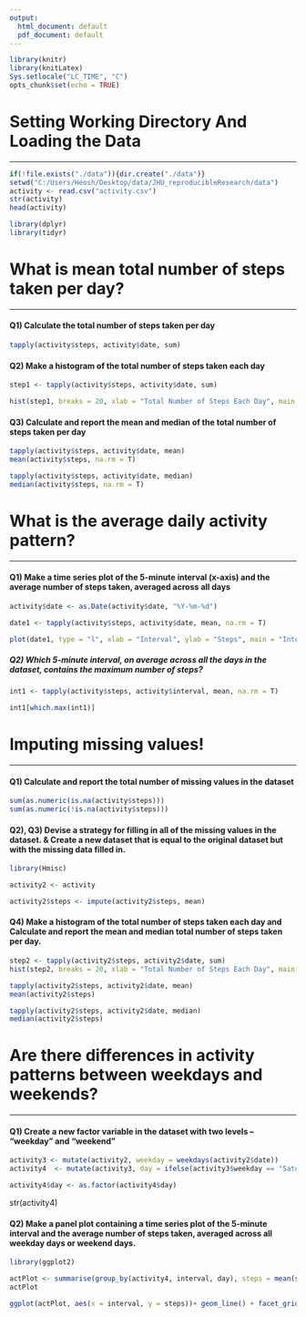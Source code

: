 ---
output:
  html_document: default
  pdf_document: default
---


```{r, echo = FALSE, results='hide', message=FALSE}
library(knitr)
library(knitLatex)
Sys.setlocale("LC_TIME", "C")
opts_chunk$set(echo = TRUE)
```


# **Setting Working Directory And Loading the Data**
***



```{r}
if(!file.exists("./data")){dir.create("./data")}
setwd("C:/Users/Heosh/Desktop/data/JHU_reproducibleResearch/data")
activity <- read.csv("activity.csv")
str(activity)
head(activity)
```
```{r, echo = FALSE, results='hide', message=FALSE}
library(dplyr)
library(tidyr)
```



# **What is mean total number of steps taken per day?**
***



#### Q1) Calculate the total number of steps taken per day

```{r}
tapply(activity$steps, activity$date, sum)
```


#### Q2) Make a histogram of the total number of steps taken each day

```{r}
step1 <- tapply(activity$steps, activity$date, sum)

hist(step1, breaks = 20, xlab = "Total Number of Steps Each Day", main = "Total Number of Steps Taken Each Day")
```

#### Q3) Calculate and report the mean and median of the total number of steps taken per day

```{r}
tapply(activity$steps, activity$date, mean)
mean(activity$steps, na.rm = T)

tapply(activity$steps, activity$date, median)
median(activity$steps, na.rm = T)
```

# **What is the average daily activity pattern?**
***


#### Q1) Make a time series plot of the 5-minute interval (x-axis) and the average number of steps taken, averaged across all days

```{r}
activity$date <- as.Date(activity$date, "%Y-%m-%d")

date1 <- tapply(activity$steps, activity$date, mean, na.rm = T)

plot(date1, type = "l", xlab = "Interval", ylab = "Steps", main = "Interval and Steps")
```

##### Q2) Which 5-minute interval, on average across all the days in the dataset, contains the maximum number of steps?

```{r}
int1 <- tapply(activity$steps, activity$interval, mean, na.rm = T)

int1[which.max(int1)]

```

# **Imputing missing values!**
***


#### Q1) Calculate and report the total number of missing values in the dataset

```{r}
sum(as.numeric(is.na(activity$steps)))
sum(as.numeric(!is.na(activity$steps)))
```

#### Q2), Q3) Devise a strategy for filling in all of the missing values in the dataset. & Create a new dataset that is equal to the original dataset but with the missing data filled in.

```{r, echo = FALSE, results='hide', message=FALSE}
library(Hmisc)
```

```{r}
activity2 <- activity

activity2$steps <- impute(activity2$steps, mean)
```

#### Q4) Make a histogram of the total number of steps taken each day and Calculate and report the mean and median total number of steps taken per day.


```{r}
step2 <- tapply(activity2$steps, activity2$date, sum)
hist(step2, breaks = 20, xlab = "Total Number of Steps Each Day", main = "Total Number of Steps Taken Each Day")
```


```{r}
tapply(activity2$steps, activity2$date, mean)
mean(activity2$steps)

tapply(activity2$steps, activity2$date, median)
median(activity2$steps)
```


# **Are there differences in activity patterns between weekdays and weekends?**
***

#### Q1) Create a new factor variable in the dataset with two levels – “weekday” and “weekend”

```{r}
activity3 <- mutate(activity2, weekday = weekdays(activity2$date))
activity4  <- mutate(activity3, day = ifelse(activity3$weekday == "Saturday" | activity3$weekday == "Sunday", "Weekend","Weekday"))

activity4$day <- as.factor(activity4$day)
```
str(activity4)


#### Q2) Make a panel plot containing a time series plot of the 5-minute interval and the average number of steps taken, averaged across all weekday days or weekend days.

```{r, echo = FALSE, message = FALSE, results = "hide"}
library(ggplot2)
```

```{r}

actPlot <- summarise(group_by(activity4, interval, day), steps = mean(steps))
actPlot

ggplot(actPlot, aes(x = interval, y = steps))+ geom_line() + facet_grid(.~ day) + labs(x ="Intervals", y = "Average Steps")


```




